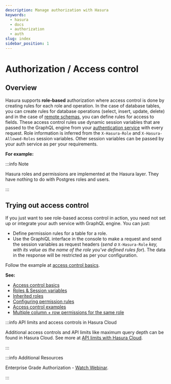 ```yaml
---
description: Manage authorization with Hasura
keywords:
  - hasura
  - docs
  - authorization
  - auth
slug: index
sidebar_position: 1
---
```



# Authorization / Access control

## Overview

Hasura supports **role-based** authorization where access control is done by creating rules for each role and operation. In the case of database tables, you can create rules for database operations (select, insert, update, delete) and in the case of [remote schemas](/graphql/core/remote-schemas/index.mdx), you can define rules for access to fields. These access control rules use dynamic session
variables that are passed to the GraphQL engine from your
[authentication service](/graphql/core/auth/authentication/index.mdx) with every request. Role information is inferred from the `X-Hasura-Role` and `X-Hasura-Allowed-Roles` session variables. Other session variables can be passed by your auth service as per your requirements.

**For example:**

<Thumbnail
  src="/img/graphql/core/auth/hasura-perms.png"
  alt="Create a permission rule"
  width="800px"
/>

:::info Note

Hasura roles and permissions are implemented at the Hasura layer. They
have nothing to do with Postgres roles and users.

:::

## Trying out access control

If you just want to see role-based access control in action, you need
not set up or integrate your auth service with GraphQL engine. You can
just:

-   Define permission rules for a table for a role.
-   Use the GraphiQL interface in the console to make a request and send
    the session variables as request headers (*send a* `X-Hasura-Role`
    *key, with its value as the name of the role you've defined rules
    for*). The data in the response will be restricted as per your
    configuration.

Follow the example at [access control basics](/graphql/core/auth/authorization/basics.mdx).

**See:**

- [Access control basics](/graphql/core/auth/authorization/basics.mdx)
- [Roles & Session variables](/graphql/core/auth/authorization/roles-variables.mdx)
- [Inherited roles](/graphql/core/auth/authorization/inherited-roles.mdx)
- [Configuring permission rules](/graphql/core/auth/authorization/permission-rules.mdx)
- [Access control examples](/graphql/core/auth/authorization/common-roles-auth-examples.mdx)
- [Multiple column + row permissions for the same role](/graphql/core/auth/authorization/role-multiple-rules.mdx)

:::info API limits and access controls in Hasura Cloud

Additional access controls and API limits like maximum query depth can
be found in Hasura Cloud. See more at
[API limits with Hasura Cloud](/graphql/cloud/security/api-limits.mdx).

:::

:::info Additional Resources

Enterprise Grade Authorization - [Watch Webinar](https://hasura.io/events/webinar/authorization-modeling-hasura/?pg=docs&plcmt=body&cta=watch-webinar&tech=).

:::
